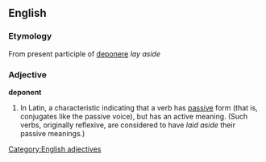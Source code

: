 ==English==
=== Etymology ===
From present participle of {{L.}} [[deponere]] ''lay aside''
===Adjective===
[[Category:English adjectives]]
'''deponent'''

# In Latin, a characteristic indicating that a verb has [[passive]] form (that is, conjugates like the passive voice), but has an active meaning.  (Such verbs, originally reflexive, are considered to have ''laid aside'' their passive meanings.)